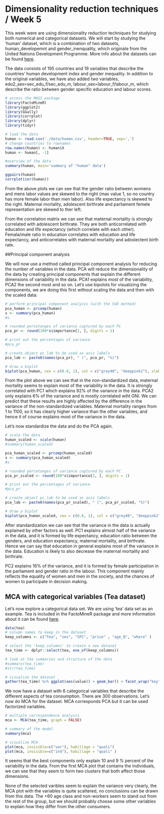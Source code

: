 # Dimensionality reduction techniques  / Week 5

This week were are using dimensionality reduction techniques for studying both numerical and categorical datasets. We will start by studying the 'human' dataset, which is a combination of two datasets, human_developemnt and gender_inenquality, which originate from the United Nations Development Programme. More info about the datasets can be found [here](http://hdr.undp.org/en/content/human-development-index-hdi).

The data consists of 195 countries and 19 variables that describe the countries' human development index and gender inequality. In addition to the original variables, we have also added two variables, edu2_sex=sec_edu_f/sec_edu_m, labour_sex=labour_f/labour_m, which describe the ratio between gender specific education and labour scores.

```r
# access the MASS package
library(FactoMineR)
library(ggplot2)
library(GGally)
library(corrplot)
library(dplyr)
library(tidyr)

# load the data
human <- read.csv('./data/human.csv', header=TRUE, sep=',')
# change countries to rownames
row.names(human) <- human$X
human <- human[, -1]

#overview of the data
summary(human, main='summary of "human" data')

ggpairs(human)
corrplot(cor(human))
```

From the above plots we can see that the gender ratio between womens and mens labor values are skewed to the right (max value 1, so no country has more female labor than men labor). Also life expectancy is skewed to the right. Maternal mortality, adolescent birthrate and parliament femele representation are skewed to ther left. 

From the correlation matrix we can see that maternal mortality is strongly correlated with adolescent birthrate. They are both anticorrelated with education and life expectancy (which correlate with each other). Femala/male ratio in education correlates with  education and life expectancy, and anticorrelates with maternal mortality and adoslectent birth rate.


##Principal component analysis

We will now use a method called principal component analysis for reducing the number of variables in the data. PCA will reduce the dimensionality of the data by creating principal components that explain the different dimensions of variability in the data. PCA1 explains most of the variability, PCA2 the second most and so on. Let's use bipolots for visualizing the components, we are doing this first without scaling the data and then with the scaled data:

```r
# perform principal component analysis (with the SVD method)
pca_human <- prcomp(human)
s <- summary(pca_human)
#s

# rounded percetanges of variance captured by each PC
pca_pr <- round(100*s$importance[2, ], digits = 1)

# print out the percentages of variance
#pca_pr

# create object pc_lab to be used as axis labels
pca_lab <- paste0(names(pca_pr), " (", pca_pr, "%)")

# draw a biplot
biplot(pca_human, cex = c(0.8, 1), col = c("grey40", "deeppink2"), xlab = pca_lab[1], ylab = pca_lab[2], main='PCA no scaling')

```

From the plot above we can see that in the non-standardized data, maternal mortality seems to explain most of the variability in the data. It is strongly correlated with PC1 which explains 92% of the variance in the data. PCA2 only explains 6% of the variance and is mostly correlated wiht GNI. We can predict that these results are highly affected by the difference in the variance of the non-standardized variables. Maternal mortality ranges from 1 to 1100, so it has clearly higher variance than the other variables, and hence it of course explains most of the variance in the data. 

Let's now standardize the data and do the PCA again.


```r
# scale the data
human_scaled <- scale(human)
#summary(human_scaled)

pca_human_scaled <- prcomp(human_scaled)
s <- summary(pca_human_scaled)
#s

# rounded percetanges of variance captured by each PC
pca_pr_scaled <- round(100*s$importance[2, ], digits = 1)

# print out the percentages of variance
#pca_pr

# create object pc_lab to be used as axis labels
pca_lab <- paste0(names(pca_pr_scaled), " (", pca_pr_scaled, "%)")

# draw a biplot
biplot(pca_human_scaled, cex = c(0.8, 1), col = c("grey40", "deeppink2"), xlab = pca_lab[1], ylab = pca_lab[2], main='PCA scaled')
```


After standardization we can see that the variance in the data is actually explained by other factors as well. PC1 explains almost half of the variance in the data, and it is formed by life expectancy, education ratio between the genders, and education expectancy, maternal mortality, and birthrate. Hence we can say that education in general explains most of the variance in the data. Education is likely to also decrease the maternal mortality and birthrate.

PC2 explains 16% of the variance, and it is formed by female participation in the parliament and gender ratio in the labour. This component mainly reflects the equality of women and men in the society, and the chances of women to participate in decision making.


## MCA with categorical variables (Tea dataset)

Let's now explore a categorical data set. We are using 'tea' data set as an example. Tea is included in the FactoMineR package and more information about it can be found [here](https://rdrr.io/cran/FactoMineR/man/tea.html). 

```r
data(tea)
# column names to keep in the dataset
keep_columns <- c("Tea", "sex", "SPC", "price" , "age_Q", "where" )

# select the 'keep_columns' to create a new dataset
tea_time <- dplyr::select(tea, one_of(keep_columns))

# look at the summaries and structure of the data
#summary(tea_time)
#str(tea_time)

# visualize the dataset
gather(tea_time) %>% ggplot(aes(value)) + geom_bar() + facet_wrap("key", scales = "free") + theme(axis.text.x = element_text(angle = 45, hjust = 1, size = 8))
```
We now have a dataset with 6 categorical variables that describe the different aspects of tea consumption. There are 300 observations. Let's now do MCA for the dataset. MCA corresponds PCA but it can be used factorized variables. 

```r

# multiple correspondence analysis
mca <- MCA(tea_time, graph = FALSE)

# summary of the model
summary(mca)

# visualize MCA
plot(mca, invisible=c("var"), habillage = "quali")
plot(mca, invisible=c("ind"), habillage = "quali" )
```
It seems that the best components only explain 10 and 9 % percent of the variability in the data. From the first MCA plot that contains the individuals, we can see that they seem to form two clusters that both affect those dimensions. 

None of the selected varibles seem to explain the variance very clearly, the MCA plot with the variables is quite scattered, no conclusions can be drawn from this data. The +60 age class and non-workers seem to stand out from the rest of the group, but we should probably choose some other variables to explain how they differ from the other consumers.

